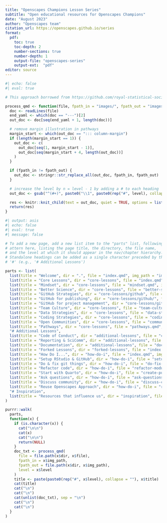 ```yaml
---
title: "Openscapes Champions Lesson Series"
subtitle: "Open educational resources for Openscapes Champions" 
date: "August 2023"
author: "Openscapes team"
citation_url: https://openscapes.github.io/series
format:
  pdf:
    toc: true
    toc-depth: 2
    number-sections: true
    number-depth: 1
    output-file: "openscapes-series"
    output-ext:  "pdf"
editor: source
---
```


```r
#| echo: false
#| eval: true

# This approach borrowed from https://github.com/royal-statistical-society/datavisguide/blob/main/_make_pdf.qmd

process_qmd <- function(file, fpath_in = "images/", fpath_out = "images/", level = 1) {
  doc <- readLines(file)
  end_yaml <- which(doc == "---")[2]
  out_doc <- doc[seq(end_yaml + 1, length(doc))]

  # remove margin illustration in pathways
  margin_start <- which(out_doc == "::: column-margin")
  if (length(margin_start == 1)) {
    out_doc <- c(
      out_doc[seq(1, margin_start - 1)],
      out_doc[seq(margin_start + 4, length(out_doc))]
    )
  }

  if (fpath_in != fpath_out) {
    out_doc <- stringr::str_replace_all(out_doc, fpath_in, fpath_out)
  }

  # increase the level by n = level - 1 by adding a # to each heading
  out_doc <- gsub("^(#+)", paste0("\\1", paste0(rep("#", level), collapse = "")), out_doc)

  res <- knitr::knit_child(text = out_doc, quiet = TRUE, options = list(eval = FALSE, echo = TRUE))
  return(res)
}
```

```r
#| output: asis
#| echo: false
#| eval: true
#| message: false

# To add a new page, add a new list item to the "parts" list, following the
# attern here, listing the page title, the directory, the file name,
# and the level at which it should appear in the nav/chapter hierarchy.
# Standalone headings can be added as a single character preceded by the
# '#' (e.g., '# Additional Lessons')

parts <- list(
  list(title = "Welcome", dir = ".", file = "index.qmd", img_path = "images/", level = 1),
  list(title = "Core Lessons", dir = "core-lessons", file = "index.qmd", img_path = "images/", level = 1),
  list(title = "Mindset", dir = "core-lessons", file = "mindset.qmd", img_path = "images/", level = 2),
  list(title = "Better Science", dir = "core-lessons", file = "better-science.qmd", img_path = "images/", level = 2),
  list(title = "GitHub Strategies", dir = "core-lessons/github", file = "index.qmd", img_path = "images/", level = 2),
  list(title = "GitHub for publishing", dir = "core-lessons/github/", file = "github-pub.qmd", img_path = "images/", level = 3),
  list(title = "GitHub for project management", dir = "core-lessons/github/", file = "github-issues.qmd", img_path = "images/", level = 3),
  list(title = "Team Culture", dir = "core-lessons", file = "team-culture.qmd", img_path = "images/", level = 2),
  list(title = "Data Strategies", dir = "core-lessons", file = "data-strategies.qmd", img_path = "images/", level = 2),
  list(title = "Coding Strategies", dir = "core-lessons", file = "coding-strategies.qmd", img_path = "images/", level = 2),
  list(title = "Open Communities", dir = "core-lessons", file = "communities.qmd", img_path = "images/", level = 2),
  list(title = "Pathways", dir = "core-lessons", file = "pathways.qmd", img_path = "images/", level = 2),
  "# Additional Lessons",
  list(title = "Code of Conduct", dir = "additional-lessons", file = "code-of-conduct.qmd", img_path = "images/", level = 2),
  list(title = "Reporting & SciComm", dir = "additional-lessons", file = "reporting-scicomm.qmd", img_path = "images/", level = 2),
  list(title = "Documentation", dir = "additional-lessons", file = "documentation.qmd", img_path = "images/", level = 2),
  list(title = "Forked Lessons", dir = "forked-lessons", file = "index.qmd", img_path = "images/", level = 1),
  list(title = "How Do I...", dir = "how-do-i", file = "index.qmd", img_path = "images/", level = 1),
  list(title = "Setup RStudio & GitHub", dir = "how-do-i", file = "setup-rstudio-github.qmd", img_path = "images/", level = 2),
  list(title = "Do & fix git things", dir = "how-do-i", file = "do-fix-git-things.qmd", img_path = "images/", level = 2),
  list(title = "Refactor code", dir = "how-do-i", file = "refactor-modularize-code.qmd", img_path = "images/", level = 2),
  list(title = "Start with Quarto", dir = "how-do-i", file = "create-publish-quarto.qmd", img_path = "images/", level = 2),
  list(title = "Ask questions", dir = "how-do-i", file = "ask-questions.qmd", img_path = "images/", level = 2),
  list(title = "Discuss community", dir = "how-do-i", file = "discuss-community.qmd", img_path = "images/", level = 2),
  list(title = "Reuse Openscapes Approach", dir = "how-do-i", file = "reuse-openscapes-approach.qmd", img_path = "images/", level = 2),
  "# Inspiration",
  list(title = "Resources that influence us", dir = "inspiration", file = "resources-that-influence.qmd", img_path = "images/", level = 2)
)

purrr::walk(
  parts,
  function(x) {
    if (is.character(x)) {
      cat("\n\n")
      cat(x)
      cat("\n\n")
      return(NULL)
    }
    doc_txt <- process_qmd(
      file = file.path(x$dir, x$file),
      fpath_in = x$img_path,
      fpath_out = file.path(x$dir, x$img_path),
      level = x$level
    )
    title <- paste(paste0(rep("#", x$level), collapse = ""), x$title)
    cat(title)
    cat("\n")
    cat("\n")
    cat(unlist(doc_txt), sep = "\n")
    cat("\n")
    cat("\n")
  }
)
```
